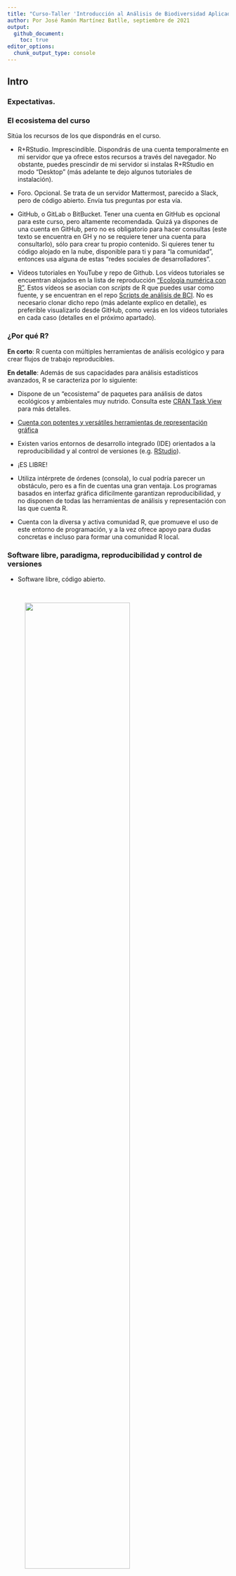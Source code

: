 ```yaml
---
title: "Curso-Taller 'Introducción al Análisis de Biodiversidad Aplicado con R' (202109)"
author: Por José Ramón Martínez Batlle, septiembre de 2021
output:
  github_document:
    toc: true
editor_options: 
  chunk_output_type: console
---
```


<!-- Este .md fue generado a partir del .Rmd homónimo. Edítese el .Rmd -->

## Intro

### Expectativas.


### El ecosistema del curso

Sitúa los recursos de los que dispondrás en el curso.

- R+RStudio. Imprescindible. Dispondrás de una cuenta temporalmente en mi servidor que ya ofrece estos recursos a través del navegador. No obstante, puedes prescindir de mi servidor si instalas R+RStudio en modo "Desktop" (más adelante te dejo algunos tutoriales de instalación).

- Foro. Opcional. Se trata de un servidor Mattermost, parecido a Slack, pero de código abierto. Envía tus preguntas por esta vía.

- GitHub, o GitLab o BitBucket. Tener una cuenta en GitHub es opcional para este curso, pero altamente recomendada. Quizá ya dispones de una cuenta en GitHub, pero no es obligatorio para hacer consultas (este texto se encuentra en GH y no se requiere tener una cuenta para consultarlo), sólo para crear tu propio contenido. Si quieres tener tu código alojado en la nube, disponible para ti y para "la comunidad", entonces usa alguna de estas "redes sociales de desarrolladores".

- Vídeos tutoriales en YouTube y repo de Github. Los vídeos tutoriales se encuentran alojados en la lista de reproducción ["Ecología numérica con R"](https://www.youtube.com/playlist?list=PLDcT2n8UzsCRDqjqSeqHI1wsiNOqpYmsJ). Estos vídeos se asocian con *scripts* de R que puedes usar como fuente, y se encuentran en el repo [Scripts de análisis de BCI](https://github.com/biogeografia-master/scripts-de-analisis-BCI). No es necesario clonar dicho repo (más adelante explico en detalle), es preferible visualizarlo desde GitHub, como verás en los vídeos tutoriales en cada caso (detalles en el próximo apartado). 

### ¿Por qué R?

**En corto**: R cuenta con múltiples herramientas de análisis ecológico y para crear flujos de trabajo reproducibles.

**En detalle**: Además de sus capacidades para análisis estadísticos avanzados, R se caracteriza por lo siguiente:

  - Dispone de un "ecosistema" de paquetes para análisis de datos ecológicos y ambientales muy nutrido. Consulta este [CRAN Task View](https://cran.r-project.org/web/views/Environmetrics.html) para más detalles.

  - [Cuenta con potentes y versátiles herramientas de representación gráfica](https://www.r-graph-gallery.com/)

  - Existen varios entornos de desarrollo integrado (IDE) orientados a la reproducibilidad y al control de versiones (e.g. [RStudio](https://rstudio.com/)).
  
  - ¡ES LIBRE\!
  
  - Utiliza intérprete de órdenes (consola), lo cual podría parecer un obstáculo, pero es a fin de cuentas una gran ventaja. Los programas basados en interfaz gráfica difícilmente garantizan reproducibilidad, y no disponen de todas las herramientas de análisis y representación con las que cuenta R.
  
  - Cuenta con la diversa y activa comunidad R, que promueve el uso de este entorno de programación, y a la vez ofrece apoyo para dudas concretas e incluso para formar una comunidad R local.

### Software libre, paradigma, reproducibilidad y control de versiones

- Software libre, código abierto.

&nbsp;

<figure>
<img src="img/os-apps-01.png" width="75%"/>
<figcaption>Varias aplicaciones de software de código abierto y/o libres</figcaption>
</figure>

&nbsp;

<figure>
<img src="img/os-apps-02.png" width="75%"/>
<figcaption>ODK</figcaption>
</figure>

&nbsp;

- Programación orientada a objetos.

- **Demo**. Un vistazo rápido a R y a la IDE RStudio (¿Qué es R?).

- Reproducibilidad (Markdown, cuadernos RMarkdown).

&nbsp;

<figure>
<img src="img/wickham-against-gui.png" width="75%"/>
<figcaption>Why program in R?</figcaption>
</figure>

&nbsp;

<figure>
<img src="img/share-code-repro-01.png" width="75%"/>
</figure>

<figure>
<img src="img/share-code-repro-02.png" width="75%"/>
<figcaption>Reproducibilidad y preproducibilidad</figcaption>
</figure>

&nbsp;

<figure>
<img src="img/share-code-repro-03.png" width="75%"/>
<figcaption>Tarjeta perforada</figcaption>
</figure>

&nbsp;

- **Demo**. Probemos un sencillo ejemplo para demostrar la utilidad de los cuadernos RMD de dos formas distintas:

  - Desde cero.
  
  - Usando un repo preexistente alojado en GitHub.

- Control de versiones (Git, GitHub).

&nbsp;

<figure>
<img src="img/version-control.jpg" width="75%"/>
<figcaption>Fuente: <a href="http://phdcomics.com/comics/archive_print.php?comicid=1531">http://phdcomics.com/comics/archive_print.php?comicid=1531</a></figcaption>
</figure>


&nbsp;

- ¿Para qué me sirve la cuenta de GitHub?

  - En mis clases en la UASD son imprescindibles, aunque en este curso es sólo "recomendada".
  
  - **Demo**: Iniciar sesión en GitHub > Buscar repo > Fork > Clone > [Identificarme] > Commit > Push > Ver cambios

### ¿Cómo instalar R y RStudio?

Dispondrás de una cuenta temporalmente en mi servidor RStudio, por lo que no necesitas instalar R+Rstudio en tu máquina mientras dure el curso. No obstante, si quieres instalar R+RStudio por tu cuenta, te vendrá bien para el futuro si planeas seguir usando este entorno de programación. La versión más reciente de R es la 4, pero versiones >3, como la 3.6, funcionan igualmente bien.

Te transcribo a continuación algunos punteros de vídeos-tutoriales recientes que explican cómo instalarlos a ambos. Lógicamente, la instalación es diferente según el sistema operativo, pero mi recomendación más importante es la siguiente: **sólo instala programas que procedan de fuentes confianza**. El repositorio oficial de R se llama [CRAN](https://cran.r-project.org/).

  - Linux, GNU/Linux o whatever. Lee en el CRAN, pero también [este vídeo](https://www.youtube.com/watch?v=RDUED5LHEfE) lo explica (no sé si sea el más didáctico, pero es reciente y completo). Puedo ofrecer soporte sobre cómo instalar en este sistema operativo (los puristas dicen que no es un sistema operativo).
  
  - Windows. En el CRAN encontrarás la instalación, y [este vídeo](https://www.youtube.com/watch?v=h2IPWVXaUuU) me pareció completo. No puedo ofrecer soporte sobre cómo instalar R en este sistema operativo, aunque quizá puedo aportar ideas generales.
  
  - macOS. No puedo sugerir nada aquí, así que mejor buscar opciones por tu propia cuenta. En todo caso, la [página del CRAN](https://cran.r-project.org/bin/macosx/) sobre cómo instalar en macOS luce detallada
  
  - Si tienes experiencia en contenedores, prueba con Docker. Esta opción tiene múltiples ventajas, como por ejemplo: 1) No tienes que pelearte con el infierno de las dependencias; 2) Normalmente, las imágenes de Docker de R incorporan de serie varios paquetes muy populares; 3) Dispondrás de RStudio Server y, dependiendo de la imagen que descargues, del servidor Shiny.


### La obtención de certificado, en cuatro pasos

1. Elige una familia de plantas de entre éstas: Annonaceae, Apocynaceae, Arecaceae, Burseraceae, Chrysobalanaceae, Clusiaceae, Euphorbiaceae, Fabaceae-caesalpinioideae, Fabaceae-mimosoideae, Fabaceae-papilionoideae, Lauraceae, Malvaceae, Melastomataceae, Meliaceae, Moraceae, Myrsinaceae, Myrtaceae, Piperaceae, Rubiaceae, Rutaceae, Salicaceae, Sapindaceae, Sapotaceae, Urticaceae. Asimismo Elige al menos uno de estos análisis : análisis de agrupamiento (*cluster analysis*), análisis de ordenación, análisis de diversidad. Informa al profesor (por foro o correo) para evitar de tu elección y espera aprobación.

2. Aplícale, mediante script, el análisis elegido a la familia elegida. Guarda el script, es un entregable. Nota: tu script lo ejecutaré, así que debe ser reproducible.

3. Escribe un resumen de 250 palabras (máximo recomendado), que resuma lo siguiente: qué responde tu análisis, cómo lo hiciste, qué obtuviste y qué perspectivas abre. Usa el formato que prefieras: RMarkdown, Markdown, TeX, o usa los procesadores de texto tradicionales LibreOffice Writer, Microsoft Word. Me interesa el contenido, no el formato. No es necesario añadir figuras ni tablas al resumen, porque las veré al reproducir tu script.

4. Envía el script reproducible y el texto a mi dirección de correo, o por el foro.

## Análisis de biodiversidad

### La parcela permanente de 50-ha de árboles de Barro Colorado Island (BCI).

Para obtener resultados empíricos consistentes, se necesitan datos de comunidad y ambientales de calidad. El [conjunto de datos de BCI](http://ctfs.si.edu/webatlas/datasets/bci) es idóneo en este sentido, puesto que dispone de múltiples variables ambientales e información de la comunidad basada en repetidos censos desde la década de los 80 del siglo XX (Condit, 1998; Hubbel et al., 1999; Hubbel et al., 2005). Los datos están bien documentados y contienen todas las variables necesarias para cualquier análisis de ecología numérica.

Puedes consultar más en estos vídeos.

* [Vídeo (versión en español): Un vistazo a la ciencia y los cientificos que trabajan en la isla de Barro Colorado](https://www.youtube.com/watch?v=bN54RGtxFeM)

* [Vídeo (versión original en inglés): Barro Colorado Island: BCI - Official Video - Smithsonian Tropical Research Institute in Panama](https://www.youtube.com/watch?v=tRGG-XmNMhk)

* [Vídeo: Datos censales parcela permanente 50 ha árboles BCI, explicado por el tali](https://www.youtube.com/watch?v=Hm6yO_V6NUY&list=PLDcT2n8UzsCRDqjqSeqHI1wsiNOqpYmsJ&index=1)

### Una rápida intro a R

- Objetos en R. Creé [este tutorial](https://geofis.shinyapps.io/tutorial1/) hace ya algún tiempo, pero pienso que sigue siendo útil. **Demo** en vivo.

### Análisis exploratorio de datos (AED). ¿Por qué? Matrices de comunidad y ambiental.

<figure>
<img src="img/eda-importance.png" width="75%"/>
<figcaption>The Datasaurus Dozen. Aunque diferentes en apariencia, cada conjunto de datos tiene el mismo resumen estadístico (media, desviación estándar y correlación de Pearson) a dos posiciones decimales. Fuente: <a href="https://www.autodesk.com/research/publications/same-stats-different-graphs">https://www.autodesk.com/research/publications/same-stats-different-graphs</a></figcaption>
</figure>

&nbsp;

- **Demo**. [Vídeo: Análisis exploratorio de datos, parte 1. Objetos en R, insertar en documento RMarkdown. T39:19](https://www.youtube.com/watch?v=vRWoqzJrnk4&list=PLDcT2n8UzsCRDqjqSeqHI1wsiNOqpYmsJ&index=4)

> En el vídeo tutorial, así como en los siguientes, verás que me refiero a scripts que disponen de dos versiones cada uno: una versión Markdown (archivo `.md`) y una versión R (archivo `.R`). Para reproducir análisis Utiliza la versión *Raw*" del archivo`.R`, porque desde ésta podrás copiar código y pegarlo en R sin problemas. La otra versión, la `.md`, te sirve para ver el resultado "tejido" que obtendrías al ejecutar cada script.

- [Vídeo sugerido: Análisis exploratorio de datos, parte 2. Tutorial de tidyverse. T1:48:09](https://www.youtube.com/watch?v=YiUmteAbLt8&list=PLDcT2n8UzsCRDqjqSeqHI1wsiNOqpYmsJ&index=5)

- **Demo**. [Vídeo: Análisis exploratorio de datos, parte 3. Mapas de riqueza y abundancia. T35:31](https://www.youtube.com/watch?v=okMDGdgQ1EM&list=PLDcT2n8UzsCRDqjqSeqHI1wsiNOqpYmsJ&index=6)
      
- [Vídeo sugerido: Análisis exploratorio de datos, parte 4. Mapas de variables ambientales. T27:37](https://www.youtube.com/watch?v=qe7qD03n0jI&list=PLDcT2n8UzsCRDqjqSeqHI1wsiNOqpYmsJ&index=7)
      
- **Demo**. [Vídeo: Análisis exploratorio de datos, parte 5. Paneles de correlación. T40:39](https://www.youtube.com/watch?v=xfKGOWNyJVc&list=PLDcT2n8UzsCRDqjqSeqHI1wsiNOqpYmsJ&index=8)
      
- [Vídeo sugerido: Análisis exploratorio de datos, parte 6. Mapas de variables ambientales por lotes. T15:33](https://www.youtube.com/watch?v=SNYhP5mqlTQ&list=PLDcT2n8UzsCRDqjqSeqHI1wsiNOqpYmsJ&index=9)


### Medidas de asociación: distancia.

- **Demo**. [Vídeo: Medición de asociación, parte 1. Teoría sobre los modos Q y R, Orlóci. T29:12](https://www.youtube.com/watch?v=yQ10lp0-nHc&list=PLDcT2n8UzsCRDqjqSeqHI1wsiNOqpYmsJ&index=10)


- [Vídeo sugerido: Medición de asociación, parte 2. Modo Q aplicado. T36:11](https://www.youtube.com/watch?v=M3GfFzkJFys&list=PLDcT2n8UzsCRDqjqSeqHI1wsiNOqpYmsJ&index=11)
      
- [Vídeo sugerido: Medición de asociación, parte 3. Modo R aplicado. T28:16](https://www.youtube.com/watch?v=mef9NIjXBWY&list=PLDcT2n8UzsCRDqjqSeqHI1wsiNOqpYmsJ&index=12)


### Análisis de agrupamiento (cluster analysis).

- [Vídeo sugerido: Análisis de agrupamiento (cluster analysis), parte 1. Agrupamiento jerárquico. T38:14](https://www.youtube.com/watch?v=AW5L-uZlEvk&list=PLDcT2n8UzsCRDqjqSeqHI1wsiNOqpYmsJ&index=13)
      
- **Demo**. [Vídeo: Análisis de agrupamiento (cluster analysis), parte 2. Interpretación/comparación de resultados. T1:11:54](https://www.youtube.com/watch?v=y1ZZh9ajT_U&list=PLDcT2n8UzsCRDqjqSeqHI1wsiNOqpYmsJ&index=14)
      
- [Vídeo sugerido: Análisis de agrupamiento, parte 3. Grupos (clústers), variables ambientales y mapas. T33:49](https://www.youtube.com/watch?v=ZrXpgDAaDo8&list=PLDcT2n8UzsCRDqjqSeqHI1wsiNOqpYmsJ&index=15)
      
- **Demo**. [Vídeo: Análisis de agrupamiento, parte 4. Asociación de especies con hábitats. T55:05](https://www.youtube.com/watch?v=JK7hq71onKs&list=PLDcT2n8UzsCRDqjqSeqHI1wsiNOqpYmsJ&index=16)

### Análisis de ordenación.

- **Demo**. [Vídeo: Técnicas de ordenación, parte 1. Ordenación no restringida o 'simple'. T2:08:05](https://www.youtube.com/watch?v=xLFz4WRgoDE&list=PLDcT2n8UzsCRDqjqSeqHI1wsiNOqpYmsJ&index=17)

- [Vídeo sugerido: Técnicas de ordenación, parte 2. Ordenación restringida o 'canónica'. T1:11:44]()

### Análisis de diversidad.

- **Demo**. [Vídeo: Análisis de diversidad, parte 1. Diversidad alpha. T1:45:15](https://www.youtube.com/watch?v=QVfVH2bVJbM&list=PLDcT2n8UzsCRDqjqSeqHI1wsiNOqpYmsJ&index=19)

- [Vídeo sugerido: Análisis de diversidad, parte 2. Diversidad beta. T23:29](https://www.youtube.com/watch?v=rJ67sF0hYuE&list=PLDcT2n8UzsCRDqjqSeqHI1wsiNOqpYmsJ&index=20)

### Hacia dónde va el análisis de biodiversidad.



### Referencias

1. Repo de *scripts*, que dispone de un DOI, el cual puedes usar para referirlo:  [![DOI](https://zenodo.org/badge/303678546.svg)](https://zenodo.org/badge/latestdoi/303678546), o puedes usar esta [entrada BibTeX](https://github.com/biogeografia-master/scripts-de-analisis-BCI#entrada-bibtex)

2. Manual de referencia (en inglés), para dudas específicas: Borcard, D., Gillet, F., & Legendre, P. (2018). **Numerical ecology with R**. Springer.